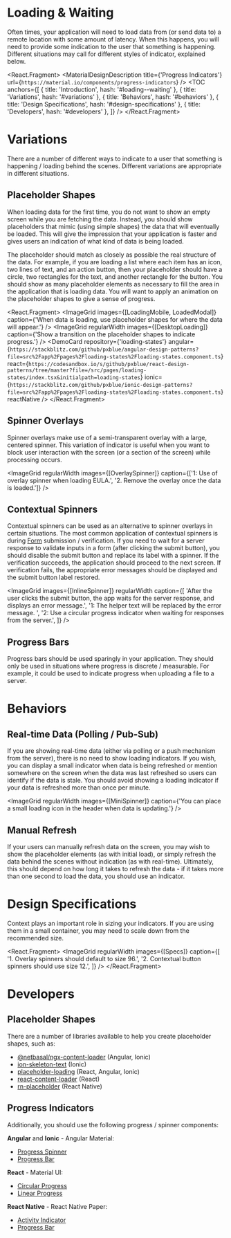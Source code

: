 
<!-- KEYWORDS: design pattern loading asynchronous api refresh -->

# Loading & Waiting

<ImageGrid images={[LoadingBanner]} regularWidth />

Often times, your application will need to load data from (or send data to) a remote location with some amount of latency. When this happens, you will need to provide some indication to the user that something is happening. Different situations may call for different styles of indicator, explained below.

<React.Fragment>
    <MaterialDesignDescription
        title={'Progress Indicators'}
        url={`https://material.io/components/progress-indicators`}
    />
    <TOC
        anchors={[
            { title: 'Introduction', hash: '#loading--waiting' },
            { title: 'Variations', hash: '#variations' },
            { title: 'Behaviors', hash: '#behaviors' },
            { title: 'Design Specifications', hash: '#design-specifications' },
            { title: 'Developers', hash: '#developers' },
        ]}
    />
    <Divider />
</React.Fragment>

# Variations

There are a number of different ways to indicate to a user that something is happening / loading behind the scenes. Different variations are appropriate in different situations.

## Placeholder Shapes

When loading data for the first time, you do not want to show an empty screen while you are fetching the data. Instead, you should show placeholders that mimic (using simple shapes) the data that will eventually be loaded. This will give the impression that your application is faster and gives users an indication of what kind of data is being loaded.

The placeholder should match as closely as possible the real structure of the data. For example, if you are loading a list where each item has an icon, two lines of text, and an action button, then your placeholder should have a circle, two rectangles for the text, and another rectangle for the button. You should show as many placeholder elements as necessary to fill the area in the application that is loading data. You will want to apply an animation on the placeholder shapes to give a sense of progress.

<React.Fragment>
    <ImageGrid
        images={[LoadingMobile, LoadedModal]}
        caption={'When data is loading, use placeholder shapes for where the data will appear.'}
    />
    <ImageGrid
        regularWidth
        images={[DesktopLoading]}
        caption={'Show a transition on the placeholder shapes to indicate progress.'}
    />
    <DemoCard
        repository={'loading-states'}
        angular={`https://stackblitz.com/github/pxblue/angular-design-patterns?file=src%2Fapp%2Fpages%2Floading-states%2Floading-states.component.ts`}
        react={`https://codesandbox.io/s/github/pxblue/react-design-patterns/tree/master?file=/src/pages/loading-states/index.tsx&initialpath=loading-states`}
        ionic={`https://stackblitz.com/github/pxblue/ionic-design-patterns?file=src%2Fapp%2Fpages%2Floading-states%2Floading-states.component.ts`}
        reactNative
    />
</React.Fragment>

## Spinner Overlays

Spinner overlays make use of a semi-transparent overlay with a large, centered spinner. This variation of indicator is useful when you want to block user interaction with the screen (or a section of the screen) while processing occurs.

<ImageGrid
    regularWidth
    images={[OverlaySpinner]}
    caption={['1: Use of overlay spinner when loading EULA.', '2. Remove the overlay once the data is loaded.']}
/>

## Contextual Spinners

Contextual spinners can be used as an alternative to spinner overlays in certain situations. The most common application of contextual spinners is during [Form](/patterns/forms) submission / verification. If you need to wait for a server response to validate inputs in a form (after clicking the submit button), you should disable the submit button and replace its label with a spinner. If the verification succeeds, the application should proceed to the next screen. If verification fails, the appropriate error messages should be displayed and the submit button label restored.

<ImageGrid
    images={[InlineSpinner]}
    regularWidth
    caption={[
        'After the user clicks the submit button, the app waits for the server response, and displays an error message.',
        '1: The helper text will be replaced by the error message. ',
        '2: Use a circular progress indicator when waiting for responses from the server.',
    ]}
/>

## Progress Bars

Progress bars should be used sparingly in your application. They should only be used in situations where progress is discrete / measurable. For example, it could be used to indicate progress when uploading a file to a server.

<Divider />

# Behaviors

## Real-time Data (Polling / Pub-Sub)

If you are showing real-time data (either via polling or a push mechanism from the server), there is no need to show loading indicators. If you wish, you can display a small indicator when data is being refreshed or mention somewhere on the screen when the data was last refreshed so users can identify if the data is stale. You should avoid showing a loading indicator if your data is refreshed more than once per minute.

<ImageGrid
    regularWidth
    images={[MiniSpinner]}
    caption={'You can place a small loading icon in the header when data is updating.'}
/>

## Manual Refresh

If your users can manually refresh data on the screen, you may wish to show the placeholder elements (as with initial load), or simply refresh the data behind the scenes without indication (as with real-time). Ultimately, this should depend on how long it takes to refresh the data - if it takes more than one second to load the data, you should use an indicator.

<Divider />

# Design Specifications

Context plays an important role in sizing your indicators. If you are using them in a small container, you may need to scale down from the recommended size.

<React.Fragment>
    <ImageGrid
        regularWidth
        images={[Specs]}
        caption={[
            '1. Overlay spinners should default to size 96.',
            '2. Contextual button spinners should use size 12.',
        ]}
    />
    <Divider />
</React.Fragment>

# Developers

## Placeholder Shapes

There are a number of libraries available to help you create placeholder shapes, such as:

-   [@netbasal/ngx-content-loader](https://www.npmjs.com/package/@netbasal/ngx-content-loader) (Angular, Ionic)
-   [ion-skeleton-text](https://ionicframework.com/docs/api/skeleton-text) (Ionic)
-   [placeholder-loading](https://www.npmjs.com/package/placeholder-loading) (React, Angular, Ionic)
-   [react-content-loader](https://www.npmjs.com/package/react-content-loader) (React)
-   [rn-placeholder](https://www.npmjs.com/package/rn-placeholder) (React Native)

## Progress Indicators

Additionally, you should use the following progress / spinner components:

**Angular** and **Ionic** - Angular Material:

-   [Progress Spinner](https://material.angular.io/components/progress-spinner/overview)
-   [Progress Bar](https://material.angular.io/components/progress-bar/overview)

**React** - Material UI:

-   [Circular Progress](https://material-ui.com/components/progress/#circular)
-   [Linear Progress](https://material-ui.com/components/progress/#linear)

**React Native** - React Native Paper:

-   [Activity Indicator](https://callstack.github.io/react-native-paper/activity-indicator.html)
-   [Progress Bar](https://callstack.github.io/react-native-paper/progress-bar.html)
